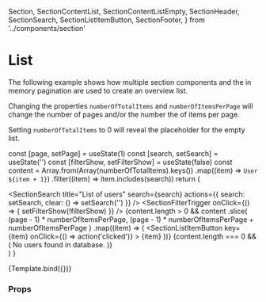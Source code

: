   Section,
  SectionContentList,
  SectionContentListEmpty,
  SectionHeader,
  SectionSearch,
  SectionListItemButton,
  SectionFooter,
} from '../components/section'

<Meta title="Examples/List" />

# List

The following example shows how multiple section components and the in memory pagination are used to create an overview list.

Changing the properties `numberOfTotalItems` and `numberOfItemsPerPage` will change the number of pages and/or the number the of items per page.

Setting `numberOfTotalItems` to 0 will reveal the placeholder for the empty list.

  const [page, setPage] = useState(1)
  const [search, setSearch] = useState('')
  const [filterShow, setFilterShow] = useState(false)
  const content = Array.from(Array(numberOfTotalItems).keys())
    .map((item) => `User ${item + 1}`)
    .filter((item) => item.includes(search))
  return (
    <Section>
      <SectionHeader>
        <SectionSearch
          title="List of users"
          search={search}
          actions={{ search: setSearch, clear: () => setSearch('') }}
        />
        <SectionFilterTrigger
          onClick={() => {
            setFilterShow(!filterShow)
          }}
        />
      </SectionHeader>
      <SectionContentList>
        {content.length > 0 &&
          content
            .slice(
              (page - 1) * numberOfItemsPerPage,
              (page - 1) * numberOfItemsPerPage + numberOfItemsPerPage
            )
            .map((item) => (
              <SectionListItemButton
                key={item}
                onClick={() => action('clicked')}
              >
                {item}
              </SectionListItemButton>
            ))}
        {content.length === 0 && (
          <SectionContentListEmpty>
            No users found in database.
          </SectionContentListEmpty>
        )}
      </SectionContentList>
      <SectionFooter>
        <PaginationInMemory
          page={page}
          size={numberOfItemsPerPage}
          total={content.length}
          onChangePage={setPage}
        />
      </SectionFooter>
    </Section>
  )
}

<Canvas>
  <Story
    name="Default"
    args={{
      numberOfTotalItems: 1000,
      numberOfItemsPerPage: 5,
    }}
  >
    {Template.bind({})}
  </Story>
</Canvas>

### Props

<ArgsTable story="Default" />
